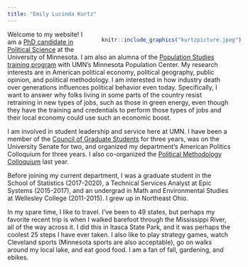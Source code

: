 ```yaml
---
title: "Emily Lucinda Kurtz"
---
```





<div style= "float:right;position: relative; left: 30px; top: 0px;">
```r

knitr::include_graphics("kurtzpicture.jpeg") 

```
</div>



<div class=text-justify>

Welcome to my website! I am a [PhD candidate in Political Science](https://cla.umn.edu/about/directory/profile/kurtz217) at the University of Minnesota. I am also an alumna of the [Population Studies training program](https://pop.umn.edu/people/emily-kurtz) with UMN's Minnesota Population Center. My research interests are in American political economy, political geography, public opinion, and political methodology. I am interested in how industry death over generations influences political behavior even today. Specifically, I want to answer why folks living in some parts of the country resist retraining in new types of jobs, such as those in green energy, even though they have the training and credentials to perform those types of jobs and their local economy could use such an economic boost.



I am involved in student leadership and service here at UMN. I have been a member of the [Council of Graduate Students](https://www.cogsmn.org/judiciary-committee) for three years, was on the University Senate for two, and organized my department's American Politics Colloquium for three years. I also co-organized the [Political Methodology Colloquium](https://sites.google.com/umn.edu/mpmc/home?authuser=0) last year.

Before joining my current department, I was a graduate student in the School of Statistics (2017-2020), a Technical Services Analyst at Epic Systems (2015-2017), and an undergrad in Math and Environmental Studies at Wellesley College (2011-2015). I grew up in Northeast Ohio.

In my spare time, I like to travel. I've been to 49 states, but perhaps my favorite recent trip is when I walked barefoot through the Mississippi River, all of the way across it. I did this in Itasca State Park, and it was perhaps the coolest 25 steps I have ever taken. I also like to play strategy games, watch Cleveland sports (Minnesota sports are also acceptable), go on walks around my local lake, and eat good food. I am a fan of fall, gardening, and ebikes.
